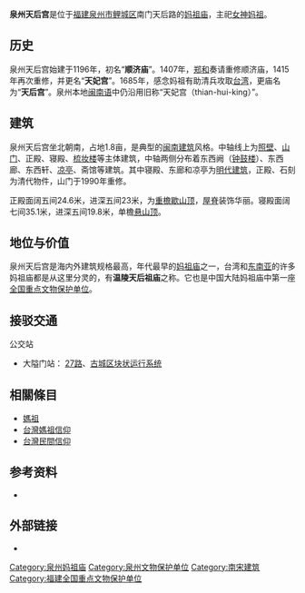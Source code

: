 {{Coord|24|53|54|N|118|35|04|E|display=title|scale:10000}}
{{文物保护单位
| 级别 = 全国
| 名称 = 泉州天后宫
| 图片 = [[File:Quanzhou_Tianhou_Gong_20120229-05.jpg|210px]]
| 编号 = 3-133
| 分类 = 古建筑及历史纪念建筑物
| 时代 = 明
| 所在 = [[福建省|福建省]][[泉州市|泉州市]][[鲤城区|鲤城区]]
| 登录 = 1988年1月13日
}}
'''泉州天后宫'''是位于[[福建|福建]][[泉州市|泉州市]][[鲤城区|鲤城区]]南门天后路的[[妈祖庙|妈祖庙]]，主祀[[女神|女神]][[妈祖|妈祖]]。

== 历史 ==
泉州天后宫始建于1196年，初名“'''顺济庙'''”。1407年，[[郑和|郑和]]奏请重修顺济庙，1415年再次重修，并更名“'''天妃宫'''”。1685年，感念妈祖有助清兵攻取[[台湾|台湾]]，更庙名为“'''天后宫'''”。泉州本地[[闽南语|闽南语]]中仍沿用旧称“天妃宫（thian-hui-king）”。

== 建筑 ==
泉州天后宫坐北朝南，占地1.8亩，是典型的[[闽南建筑|闽南建筑]]风格。中轴线上为[[照壁|照壁]]、[[山门|山门]]、正殿、寝殿、[[梳妆楼|梳妆楼]]等主体建筑，中轴两侧分布着东西阙（[[钟鼓楼|钟鼓楼]]）、东西廊、东西轩、[[亭_(東亞)|凉亭]]、斋馆等建筑。其中寝殿、东廊和凉亭为[[明代建筑|明代建筑]]，正殿、石刻为清代物件，山门于1990年重修。

正殿面阔五间24.6米，进深五间23米，为[[重檐歇山顶|重檐歇山顶]]，[[屋脊|屋脊]]装饰华丽。寝殿面阔七间35.1米，进深五间19.8米，单檐[[悬山顶|悬山顶]]。

== 地位与价值 ==
泉州天后宫是海内外建筑规格最高，年代最早的[[妈祖庙|妈祖庙]]之一，台湾和[[东南亚|东南亚]]的许多妈祖庙都是从这里分灵的，有'''温陵天后祖庙'''之称。它也是中国大陆妈祖庙中第一座[[全国重点文物保护单位|全国重点文物保护单位]]。

{{Gallery
|title=
|footer=
|width=240
|height=
|lines=1
|File:泉州天后宫山门.jpg|三川門
|File:Quanzhou Tianhou Gong 20120229-09.jpg|三川殿内侧戏台
|File:Quanzhou Tianhou Gong 20120229-07.jpg|戏台[[藻井|藻井]]
|File:泉州天后宫大殿2.jpg|正殿
|File:Quanzhou Tianhou Gong 20120229-13.jpg|寝殿内部梁架
|File:Quanzhou Tianhou Gong 20120229-11.jpg|寝殿内部梁架
|File:Quanzhou Tianhou Gong 20120229-16.jpg|寝殿北面
|File:Quanzhou Tianhou Gong 20120229-17.jpg|寝殿东北角
|File:Quanzhou Tianhou Gong 20120229-15.jpg|梳妆楼
|File:Quanzhou_Tianhou_Gong_20120229-21.jpg|寝殿内部梁架
}}

== 接驳交通 ==
公交站
*大隘门站： [[泉州公交27路|27路]]、[[泉州公交块状运行系统|古城区块状运行系统]]

== 相關條目 ==
* [[媽祖|媽祖]]
* [[台灣媽祖信仰|台灣媽祖信仰]]
* [[台灣民間信仰|台灣民間信仰]]

== 参考资料 ==
* {{Cite_book | author = 林从华 | title = 缘与源——闽台传统建筑与历史渊源 | publisher = 中国建筑工业出版社 | year= 2006 | isbn= 7-112-08456-3 }}

== 外部链接 ==
{{Commons_category|Tian Hou Gong (Quanzhou)}}
* {{Official_site}}

{{泉州世界遗产}}
{{福建全国重点文物保护单位}}

{{DEFAULTSORT:Quanzhoutianhougong}}
[[Category:泉州妈祖庙|Category:泉州妈祖庙]]
[[Category:泉州文物保护单位|Category:泉州文物保护单位]]
[[Category:南宋建筑|Category:南宋建筑]]
[[Category:福建全国重点文物保护单位|Category:福建全国重点文物保护单位]]